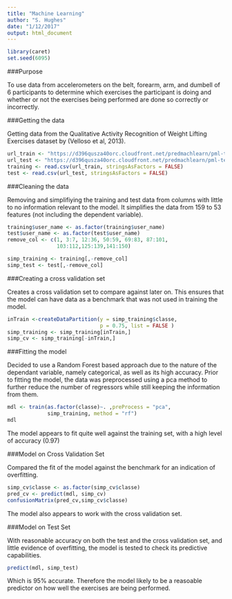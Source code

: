 ```yaml
---
title: "Machine Learning"
author: "S. Hughes"
date: "1/12/2017"
output: html_document
---
```

```r
library(caret)
set.seed(6095)
```
###Purpose 

To use data from accelerometers on the belt, forearm, arm, and dumbell of 6 participants to determine which exercises the participant is doing and whether or not the exercises being performed are done so correctly or incorrectly. 

###Getting the data 

Getting data from the  Qualitative Activity Recognition of Weight Lifting Exercises dataset by (Velloso et al, 2013). 

```r
url_train <- "https://d396qusza40orc.cloudfront.net/predmachlearn/pml-training.csv"
url_test <- "https://d396qusza40orc.cloudfront.net/predmachlearn/pml-testing.csv"
training <- read.csv(url_train, stringsAsFactors = FALSE)
test <- read.csv(url_test, stringsAsFactors = FALSE)
```

###Cleaning the data

Removing and simplifiying the training and test data from columns with little to no information relevant to the model. It simplifies the data from 159 to 53 features (not including the dependent variable). 

```r
training$user_name <- as.factor(training$user_name)
test$user_name <- as.factor(test$user_name)
remove_col <- c(1, 3:7, 12:36, 50:59, 69:83, 87:101,
                103:112,125:139,141:150)

simp_training <- training[,-remove_col]
simp_test <- test[,-remove_col]
```

###Creating a cross validation set 

Creates a cross validation set to compare against later on. This ensures that the model can have data as a benchmark that was not used in training the model.

```r
inTrain <-createDataPartition(y = simp_training$classe, 
                              p = 0.75, list = FALSE )
simp_training <- simp_training[inTrain,]
simp_cv <- simp_training[-inTrain,]
```


###Fitting the model 

Decided to use a Random Forest based approach due to the nature of the dependant variable, namely categorical, as well as its high accuracy. Prior to fitting the model, the data was preprocessed using a pca method to further reduce the number of regressors while still keeping the information from them. 

```r
mdl <- train(as.factor(classe)~. ,preProcess = "pca", 
             simp_training, method = "rf")
mdl
```

The model appears to fit quite well against the training set, with a high level of accuracy (0.97)

###Model on Cross Validation Set

Compared the fit of the model against the benchmark for an indication of overfitting.

```r
simp_cv$classe <- as.factor(simp_cv$classe)
pred_cv <- predict(mdl, simp_cv)
confusionMatrix(pred_cv,simp_cv$classe)
```

The model also appears to work with the cross validation set. 

###Model on Test Set

With reasonable accuracy on both the test and the cross validation set, and little evidence of overfitting, the model is tested to check its predictive capabilities.

```r
predict(mdl, simp_test)
```

Which is 95% accurate. Therefore the model likely to be a reasoable predictor on how well the exercises are being performed. 
